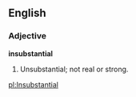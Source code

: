 ==English==

===Adjective===

'''insubstantial'''

#Unsubstantial; not real or strong.

[[pl:Insubstantial]]